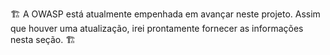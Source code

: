 🏗️ A OWASP está atualmente empenhada em avançar neste projeto. Assim que houver uma atualização, irei prontamente fornecer as informações nesta seção. 🏗️